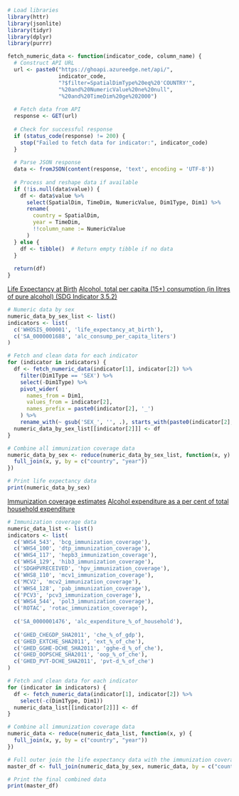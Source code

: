 ```r
# Load libraries
library(httr)    
library(jsonlite) 
library(tidyr)   
library(dplyr)   
library(purrr)
```


```r
fetch_numeric_data <- function(indicator_code, column_name) {
  # Construct API URL
  url <- paste0("https://ghoapi.azureedge.net/api/",
                indicator_code, 
                "?$filter=SpatialDimType%20eq%20'COUNTRY'",
                "%20and%20NumericValue%20ne%20null",
                "%20and%20TimeDim%20ge%202000")
  
  # Fetch data from API
  response <- GET(url)
  
  # Check for successful response
  if (status_code(response) != 200) {
    stop("Failed to fetch data for indicator:", indicator_code)
  }
  
  # Parse JSON response
  data <- fromJSON(content(response, 'text', encoding = 'UTF-8'))
  
  # Process and reshape data if available
  if (!is.null(data$value)) {
    df <- data$value %>%
      select(SpatialDim, TimeDim, NumericValue, Dim1Type, Dim1) %>%
      rename(
        country = SpatialDim,
        year = TimeDim,
        !!column_name := NumericValue
      )
  } else {
    df <- tibble()  # Return empty tibble if no data
  }
  
  return(df)
}
```


[Life Expectancy at Birth](https://www.who.int/data/gho/data/indicators/indicator-details/GHO/life-expectancy-at-birth-(years))
[Alcohol, total per capita (15+) consumption (in litres of pure alcohol) (SDG Indicator 3.5.2)](https://www.who.int/data/gho/data/indicators/indicator-details/GHO/total-(recorded-unrecorded)-alcohol-per-capita-(15-)-consumption)
```r
# Numeric data by sex
numeric_data_by_sex_list <- list()
indicators <- list(
  c('WHOSIS_000001', 'life_expectancy_at_birth'),
  c('SA_0000001688', 'alc_consump_per_capita_liters')
)

# Fetch and clean data for each indicator
for (indicator in indicators) {
  df <- fetch_numeric_data(indicator[1], indicator[2]) %>%
    filter(Dim1Type == 'SEX') %>%
    select(-Dim1Type) %>%
    pivot_wider(
      names_from = Dim1,
      values_from = indicator[2],
      names_prefix = paste0(indicator[2], '_')
    ) %>%
    rename_with(~ gsub('SEX_', '', .), starts_with(paste0(indicator[2], '_')))
  numeric_data_by_sex_list[[indicator[2]]] <- df
}

# Combine all immunization coverage data
numeric_data_by_sex <- reduce(numeric_data_by_sex_list, function(x, y) {
  full_join(x, y, by = c("country", "year"))
})

# Print life expectancy data
print(numeric_data_by_sex)
```


[Immunization coverage estimates](https://www.who.int/data/gho/data/themes/topics/indicator-groups/indicator-group-details/GHO/immunization-coverage-estimates)
[Alcohol expenditure as a per cent of total household expenditure](https://www.who.int/data/gho/data/indicators/indicator-details/GHO/alcohol-expenditure-as-a-per-cent-of-total-household-expenditure)
```r
# Immunization coverage data
numeric_data_list <- list()
indicators <- list(
  c('WHS4_543', 'bcg_immunization_coverage'),
  c('WHS4_100', 'dtp_immunization_coverage'),
  c('WHS4_117', 'hepb3_immunization_coverage'),
  c('WHS4_129', 'hib3_immunization_coverage'),
  c('SDGHPVRECEIVED', 'hpv_immunization_coverage'),
  c('WHS8_110', 'mcv1_immunization_coverage'),
  c('MCV2', 'mcv2_immunization_coverage'),
  c('WHS4_128', 'pab_immunization_coverage'),
  c('PCV3', 'pcv3_immunization_coverage'),
  c('WHS4_544', 'pol3_immunization_coverage'),
  c('ROTAC', 'rotac_immunization_coverage'),
  
  c('SA_0000001476', 'alc_expenditure_%_of_household'),
  
  c('GHED_CHEGDP_SHA2011', 'che_%_of_gdp'),
  c('GHED_EXTCHE_SHA2011', 'ext_%_of_che'),
  c('GHED_GGHE-DCHE_SHA2011', 'gghe-d_%_of_che'),
  c('GHED_OOPSCHE_SHA2011', 'oop_%_of_che'),
  c('GHED_PVT-DCHE_SHA2011', 'pvt-d_%_of_che')
)

# Fetch and clean data for each indicator
for (indicator in indicators) {
  df <- fetch_numeric_data(indicator[1], indicator[2]) %>%
    select(-c(Dim1Type, Dim1))
  numeric_data_list[[indicator[2]]] <- df
}

# Combine all immunization coverage data
numeric_data <- reduce(numeric_data_list, function(x, y) {
  full_join(x, y, by = c("country", "year"))
})
```


```r
# Full outer join the life expectancy data with the immunization coverage data
master_df <- full_join(numeric_data_by_sex, numeric_data, by = c("country", "year"))

# Print the final combined data
print(master_df)
```

